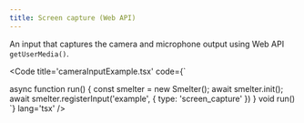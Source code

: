 ```yaml
---
title: Screen capture (Web API)
---
```


An input that captures the camera and microphone output using Web API `getUserMedia()`.

<Code title='cameraInputExample.tsx' code={`

async function run() {
    const smelter = new Smelter();
    await smelter.init();
    await smelter.registerInput('example', { type: 'screen_capture' })
}
void run()
`} lang='tsx' />


